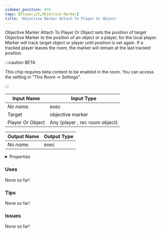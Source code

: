 ```yaml
---
sidebar_position: 474
tags: [Player,UI,Objective Marker]
title: 'Objective Marker Attach To Player Or Object'
---
```


Objective Marker Attach To Player Or Object sets the position of target Objective Marker to the position of an object or a player, for the local player. Marker will track target object or player until position is set again. If a tracked player leaves the room, the marker will remain at the last tracked position.

:::caution BETA

This chip requires beta content to be enabled in the room. You can access the setting in "This Room -> Settings".

:::




<EsbSvg />

| Input Name | Input Type |
|-----------|-----------|
| *No name.* | exec |
| Target | objective marker |
| Player Or Object | Any (player , rec room object) |

| Output Name | Output Type |
|-----------|-----------|
| *No name.* | exec |


<details>
  <summary>Properties</summary>
  <div>
    <div>
    <table>
      <thead>
        <tr>
          <th>Is beta required?</th>
          <th>✅</th>
        </tr>
        <tr>
          <th>Is this chip a trolling risk?</th>
          <th>❌</th>
        </tr>
        <tr>
          <th>Is this chip a role assignment risk?</th>
          <th>❌</th>
        </tr>
        <tr>
          <th>Chip UUID</th>
          <th>bb7c408a-1fad-4612-a637-0b1a365baa1c</th>
        </tr>
      </thead>
    </table>
    </div>
  </div>
</details>

### Uses

None so far!

### Tips

None so far!

### Issues

None so far!